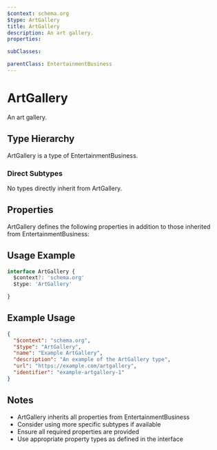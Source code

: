 ```yaml
---
$context: schema.org
$type: ArtGallery
title: ArtGallery
description: An art gallery.
properties:

subClasses:

parentClass: EntertainmentBusiness
---
```


# ArtGallery

An art gallery.

## Type Hierarchy

ArtGallery is a type of EntertainmentBusiness.

### Direct Subtypes

No types directly inherit from ArtGallery.

## Properties

ArtGallery defines the following properties in addition to those inherited from EntertainmentBusiness:



## Usage Example

```typescript
interface ArtGallery {
  $context?: 'schema.org'
  $type: 'ArtGallery'

}
```

## Example Usage

```json
{
  "$context": "schema.org",
  "$type": "ArtGallery",
  "name": "Example ArtGallery",
  "description": "An example of the ArtGallery type",
  "url": "https://example.com/artgallery",
  "identifier": "example-artgallery-1"
}
```

## Notes

- ArtGallery inherits all properties from EntertainmentBusiness
- Consider using more specific subtypes if available
- Ensure all required properties are provided
- Use appropriate property types as defined in the interface
